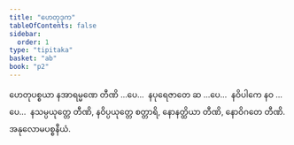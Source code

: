 ```yaml
---
title: "ဟေတုဒုက"
tableOfContents: false
sidebar:
  order: 1
type: "tipitaka"
basket: "ab"
book: "p2"
---
```



<DynamicBreadcrumb />

<Division number="64" book="p2" e="ch" v="38" p="64">

<Paragraph number="1140" book="p2">
ဟေတုပစ္စယာ နအာရမ္မဏေ တီဏိ …ပေ…  နပုရေဇာတေ ဆ …ပေ…  နဝိပါကေ နဝ …ပေ…  နသမ္ပယုတ္တေ တီဏိ, နဝိပ္ပယုတ္တေ စတ္တာရိ, နောနတ္ထိယာ တီဏိ, နောဝိဂတေ တီဏိ.

</Paragraph>
</Division>

<Paragraph number="1141" type="center" book="p2">
အနုလောမပစ္စနီယံ.
</Paragraph>